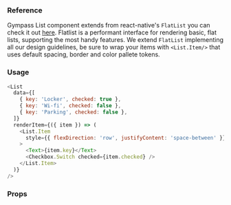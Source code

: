 
### Reference

Gympass List component extends from react-native's `FlatList` you can check it out <a target="_blank" href="https://facebook.github.io/react-native/docs/flatlist">here</a>. Flatlist is a performant interface for rendering basic, flat lists, supporting the most handy features. We extend `FlatList` implementing all our design guidelines, be sure to wrap your items with `<List.Item/>` that uses default spacing, border and color pallete tokens.

### Usage

```javascript type=expo
<List
  data={[
    { key: 'Locker', checked: true },
    { key: 'Wi-fi', checked: false },
    { key: 'Parking', checked: false },
  ]}
  renderItem={({ item }) => (
    <List.Item
      style={{ flexDirection: 'row', justifyContent: 'space-between' }}
    >
      <Text>{item.key}</Text>
      <Checkbox.Switch checked={item.checked} />
    </List.Item>
  )}
/>
```

### Props

<PropsTable component="List" platform="native" />
